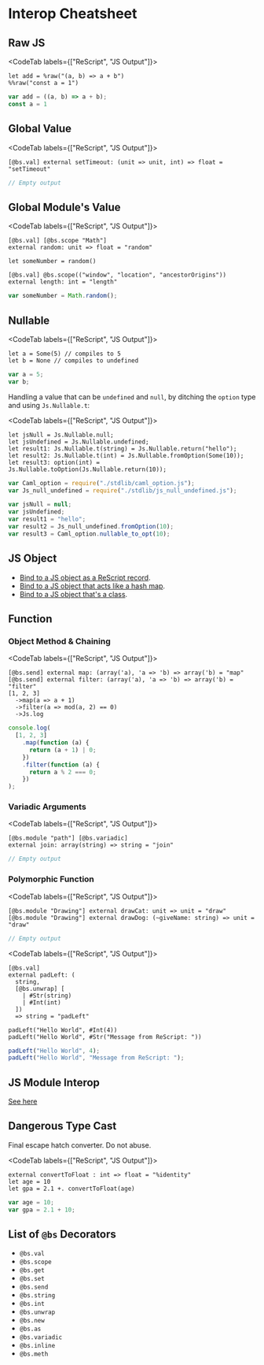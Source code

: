 # Interop Cheatsheet

<!-- TODO: this should be a glossary instead -->

## Raw JS

<CodeTab labels={["ReScript", "JS Output"]}>

```re
let add = %raw("(a, b) => a + b")
%%raw("const a = 1")
```
```js
var add = ((a, b) => a + b);
const a = 1
```

</CodeTab>

## Global Value

<CodeTab labels={["ReScript", "JS Output"]}>

```re
[@bs.val] external setTimeout: (unit => unit, int) => float = "setTimeout"
```
```js
// Empty output
```

</CodeTab>

## Global Module's Value

<CodeTab labels={["ReScript", "JS Output"]}>

```re
[@bs.val] [@bs.scope "Math"]
external random: unit => float = "random"

let someNumber = random()

[@bs.val] @bs.scope(("window", "location", "ancestorOrigins"))
external length: int = "length"
```
```js
var someNumber = Math.random();
```

</CodeTab>

## Nullable

<CodeTab labels={["ReScript", "JS Output"]}>

```re
let a = Some(5) // compiles to 5
let b = None // compiles to undefined
```
```js
var a = 5;
var b;
```

</CodeTab>

Handling a value that can be `undefined` and `null`, by ditching the `option` type and using `Js.Nullable.t`:

<CodeTab labels={["ReScript", "JS Output"]}>

```re
let jsNull = Js.Nullable.null;
let jsUndefined = Js.Nullable.undefined;
let result1: Js.Nullable.t(string) = Js.Nullable.return("hello");
let result2: Js.Nullable.t(int) = Js.Nullable.fromOption(Some(10));
let result3: option(int) = Js.Nullable.toOption(Js.Nullable.return(10));
```
```js
var Caml_option = require("./stdlib/caml_option.js");
var Js_null_undefined = require("./stdlib/js_null_undefined.js");

var jsNull = null;
var jsUndefined;
var result1 = "hello";
var result2 = Js_null_undefined.fromOption(10);
var result3 = Caml_option.nullable_to_opt(10);
```

</CodeTab>

## JS Object

- [Bind to a JS object as a ReScript record](bind-to-js-object#bind-to-record-like-js-objects).
- [Bind to a JS object that acts like a hash map](bind-to-js-object#bind-to-hash-map-like-js-object).
- [Bind to a JS object that's a class](bind-to-js-object#bind-to-a-js-object-thats-a-class).

## Function

### Object Method & Chaining

<CodeTab labels={["ReScript", "JS Output"]}>

```re
[@bs.send] external map: (array('a), 'a => 'b) => array('b) = "map"
[@bs.send] external filter: (array('a), 'a => 'b) => array('b) = "filter"
[1, 2, 3]
  ->map(a => a + 1)
  ->filter(a => mod(a, 2) == 0)
  ->Js.log
```
```js
console.log(
  [1, 2, 3]
    .map(function (a) {
      return (a + 1) | 0;
    })
    .filter(function (a) {
      return a % 2 === 0;
    })
);
```

</CodeTab>

### Variadic Arguments

<CodeTab labels={["ReScript", "JS Output"]}>

```re
[@bs.module "path"] [@bs.variadic]
external join: array(string) => string = "join"
```
```js
// Empty output
```

</CodeTab>

### Polymorphic Function

<CodeTab labels={["ReScript", "JS Output"]}>

```re
[@bs.module "Drawing"] external drawCat: unit => unit = "draw"
[@bs.module "Drawing"] external drawDog: (~giveName: string) => unit = "draw"
```
```js
// Empty output
```

</CodeTab>

<CodeTab labels={["ReScript", "JS Output"]}>

```re
[@bs.val]
external padLeft: (
  string,
  [@bs.unwrap] [
    | #Str(string)
    | #Int(int)
  ])
  => string = "padLeft"

padLeft("Hello World", #Int(4))
padLeft("Hello World", #Str("Message from ReScript: "))
```
```js
padLeft("Hello World", 4);
padLeft("Hello World", "Message from ReScript: ");
```

</CodeTab>

## JS Module Interop

[See here](import-from-export-to-js.md)

## Dangerous Type Cast

Final escape hatch converter. Do not abuse.

<CodeTab labels={["ReScript", "JS Output"]}>

```re
external convertToFloat : int => float = "%identity"
let age = 10
let gpa = 2.1 +. convertToFloat(age)
```
```js
var age = 10;
var gpa = 2.1 + 10;
```

</CodeTab>

## List of `@bs` Decorators

- `@bs.val`
- `@bs.scope`
- `@bs.get`
- `@bs.set`
- `@bs.send`
- `@bs.string`
- `@bs.int`
- `@bs.unwrap`
- `@bs.new`
- `@bs.as`
- `@bs.variadic`
- `@bs.inline`
- `@bs.meth`
